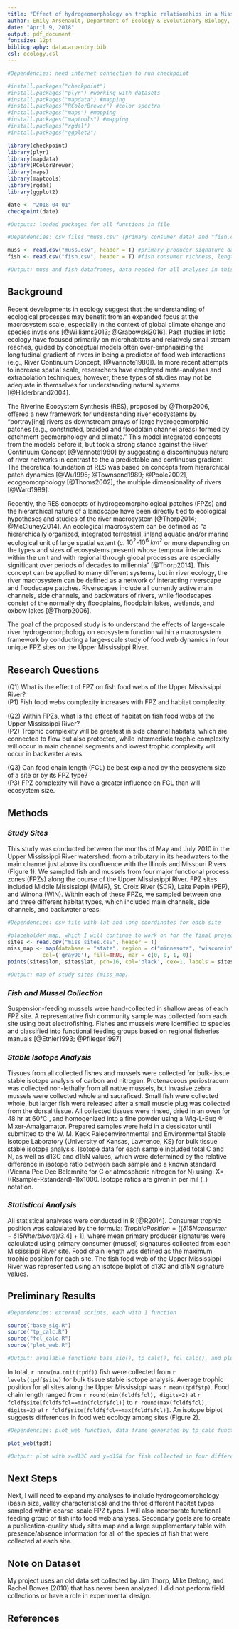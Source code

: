 ```yaml
---
title: "Effect of hydrogeomorphology on trophic relationships in a Mississippi River macrosystem"
author: Emily Arsenault, Department of Ecology & Evolutionary Biology, University of Kansas, Lawrence, Kansas 66047 USA
date: "April 9, 2018"
output: pdf_document
fontsize: 12pt
bibliography: datacarpentry.bib
csl: ecology.csl
---
```


<!--Chunk for package reproducibility-->
```r

#Dependencies: need internet connection to run checkpoint

#install.packages("checkpoint")
#install.packages("plyr") #working with datasets
#install.packages("mapdata") #mapping
#install.packages("RColorBrewer") #color spectra
#install.packages("maps") #mapping
#install.packages("maptools") #mapping
#install.packages("rgdal")
#install.packages("ggplot2")

library(checkpoint)
library(plyr)
library(mapdata)
library(RColorBrewer)
library(maps)
library(maptools)
library(rgdal)
library(ggplot2)

date <- "2018-04-01"
checkpoint(date)

#Outputs: loaded packages for all functions in file
```

<!--Chunk for importing the data-->
```r

#Dependencies: csv files "muss.csv" (primary consumer data) and "fish.csv" (fish food web data)

muss <- read.csv("muss.csv", header = T) #primary producer signature data (mussels)
fish <- read.csv("fish.csv", header = T) #fish consumer richness, length, mass, and isotope data

#Output: muss and fish dataframes, data needed for all analyses in this file
```

## **Background**

Recent developments in ecology suggest that the understanding of ecological processes may benefit from an expanded focus at the macrosystem scale, especially in the context of global climate change and species invasions [@Williams2013; @Grabowski2016]. Past studies in lotic ecology have focused primarily on microhabitats and relatively small stream reaches, guided by conceptual models often over-emphasizing the longitudinal gradient of rivers in being a predictor of food web interactions (e.g., River Continuum Concept, [@Vannote1980]). In more recent attempts to increase spatial scale, researchers have employed meta-analyses and extrapolation techniques; however, these types of studies may not be adequate in themselves for understanding natural systems [@Hilderbrand2004].  

The Riverine Ecosystem Synthesis (RES), proposed by @Thorp2006, offered a new framework for understanding river ecosystems by “portray[ing] rivers as downstream arrays of large hydrogeomorphic patches (e.g., constricted, braided and floodplain channel areas) formed by catchment geomorphology and climate.” This model integrated concepts from the models before it, but took a strong stance against the River Continuum Concept [@Vannote1980] by suggesting a discontinuous nature of river networks in contrast to the a predictable and continuous gradient. The theoretical foundation of RES was based on concepts from hierarchical patch dynamics [@Wu1995; @Townsend1989; @Poole2002], ecogeomorphology [@Thoms2002], the multiple dimensionality of rivers [@Ward1989].

Recently, the RES concepts of hydrogeomorphological patches (FPZs) and the hierarchical nature of a landscape have been directly tied to ecological hypotheses and studies of the river macrosystem [@Thorp2014; @McCluney2014]. An ecological macrosystem can be defined as “a hierarchically organized, integrated terrestrial, inland aquatic and/or marine ecological unit of large spatial extent (c. $10^{2}$-$10^{6}$ $km^{2}$ or more depending on the types and sizes of ecosystems present) whose temporal interactions within the unit and with regional through global processes are especially significant over periods of decades to millennia” [@Thorp2014]. This concept can be applied to many different systems, but in river ecology, the river macrosystem can be defined as a network of interacting riverscape and floodscape patches. Riverscapes include all currently active main channels, side channels, and backwaters of rivers, while floodscapes consist of the normally dry floodplains, floodplain lakes, wetlands, and oxbow lakes [@Thorp2006].  

The goal of the proposed study is to understand the effects of large-scale river hydrogeomorphology on ecosystem function within a macrosystem framework by conducting a large-scale study of food web dynamics in four unique FPZ sites on the Upper Mississippi River.  

## **Research Questions**

(Q1) What is the effect of FPZ on fish food webs of the Upper Mississippi River?  
(P1) Fish food webs complexity increases with FPZ and habitat complexity.  

(Q2) Within FPZs, what is the effect of habitat on fish food webs of the Upper Mississippi River?  
(P2) Trophic complexity will be greatest in side channel habitats, which are connected to flow but also protected, while intermediate trophic complexity will occur in main channel segments and lowest trophic complexity will occur in backwater areas.  

(Q3) Can food chain length (FCL) be best explained by the ecosystem size of a site or by its FPZ type?  
(P3) FPZ complexity will have a greater influence on FCL than will ecosystem size.  

## **Methods**

### *Study Sites*

This study was conducted between the months of May and July 2010 in the Upper Mississippi River watershed, from a tributary in its headwaters to the main channel just above its confluence with the Illinois and Missouri Rivers (Figure 1). We sampled fish and mussels from four major functional process zones (FPZs) along the course of the Upper Mississippi River. FPZ sites included Middle Mississippi (MMR), St. Croix River (SCR), Lake Pepin (PEP), and Winona (WIN). Within each of these FPZs, we sampled between one and three different habitat types, which included main channels, side channels, and backwater areas.

<!--Chunk for making a map of the study sites-->
```r

#Dependencies: csv file with lat and long coordinates for each site

#placeholder map, which I will continue to work on for the final project (mapping in R is NOT intuitive!)
sites <- read.csv("miss_sites.csv", header = T)
miss_map <- map(database = "state", region = c("minnesota", "wisconsin", "missouri", "iowa", "illinois"), 
           col=('gray90'), fill=TRUE, mar = c(0, 0, 1, 0))
points(sites$lon, sites$lat, pch=16, col='black', cex=1, labels = sites$site)

#Output: map of study sites (miss_map)
```

### *Fish and Mussel Collection*

Suspension-feeding mussels were hand-collected in shallow areas of each FPZ site. A representative fish community sample was collected from each site using boat electrofishing. Fishes and mussels were identified to species and classified into functional feeding groups based on regional fisheries manuals [@Etnier1993; @Pflieger1997]

### *Stable Isotope Analysis*

Tissues from all collected fishes and mussels were collected for bulk-tissue stable isotope analysis of carbon and nitrogen. Protenaceous periostracum was collected non-lethally from all native mussels, but invasive zebra mussels were collected whole and sacraficed. Small fish were collected whole, but larger fish were released after a small muscle plug was collected from the dorsal tissue. All collected tissues were rinsed, dried in an oven for 48 hr at 60&deg;C , and homogenized into a fine powder using a Wig-L-Bug &reg; Mixer-Amalgamator. Prepared samples were held in a dessicator until submitted to the W. M. Keck Paleoenvironmental and Environmental Stable Isotope Laboratory (University of Kansas, Lawrence, KS) for bulk tissue stable isotope analysis. Isotope data for each sample included total C and N, as well as d13C and d15N values, which were determined by the relative difference in isotope ratio between each sample and a known standard (Vienna Pee Dee Belemnite for C or atmospheric nitrogen for N) using: X=((Rsample-Rstandard)-1)x1000. Isotope ratios are given in per mil (_) notation.

### *Statistical Analysis*

All statistical analyses were conducted in R [@R2014]. Consumer trophic position was calculated by the formula: $Trophic Position = [(\delta15Nconsumer - \delta15Nherbivore)/3.4]+1]$, where mean primary producer signatures were calculated using primary consumer (mussel) signatures collected from each Mississippi River site. Food chain length was defined as the maximum trophic position for each site. The fish food web of the Upper Mississippi River was represented using an isotope biplot of d13C and d15N signature values. 

## **Preliminary Results**

<!--Chunk for sourcing external scripts-->
```r

#Dependencies: external scripts, each with 1 function

source("base_sig.R")
source("tp_calc.R")
source("fcl_calc.R")
source("plot_web.R")

#Output: available functions base_sig(), tp_calc(), fcl_calc(), and plot_web()
```

In total, `r nrow(na.omit(tpdf))` fish were collected from `r levels(tpdf$site)` for bulk tissue stable isotope analysis. Average trophic position for all sites along the Upper Mississippi was `r mean(tpdf$tp)`. Food chain length ranged from `r round(min(fcldf$fcl), digits=2)` at `r fcldf$site[fcldf$fcl==min(fcldf$fcl)]` to `r round(max(fcldf$fcl), digits=2)` at `r fcldf$site[fcldf$fcl==max(fcldf$fcl)]`. An isotope biplot suggests differences in food web ecology among sites (Figure 2).

```r

#Dependencies: plot_web function, data frame generated by tp_calc function

plot_web(tpdf)

#Output: plot with x=d13C and y=d15N for fish collected in four different zones of the Mississippi River
```

## **Next Steps**

Next, I will need to expand my analyses to include hydrogeomorphology (basin size, valley characteristics) and the three different habitat types sampled within coarse-scale FPZ types. I will also incorporate functional feeding group of fish into food web analyses. Secondary goals are to create a publication-quality study sites map and a large supplementary table with presence/absence information for all of the species of fish that were collected at each site.

## **Note on Dataset**

My project uses an old data set collected by Jim Thorp, Mike Delong, and Rachel Bowes (2010) that has never been analyzed. I did not perform field collections or have a role in experimental design.

## **References**